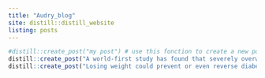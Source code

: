 ```yaml
---
title: "Audry_blog"
site: distill::distill_website
listing: posts
---
```


```r
#distill::create_post("my post") # use this fonction to create a new post
distill::create_post("A world-first study has found that severely overweight people are less likely to be able to re-wire their brains and find new neural pathways, a discovery that has significant implications for people recovering from a stroke or brain injury.")
distill::create_post("Losing weight could prevent or even reverse diabetes, according to late breaking research presented today at ESC Congress 2020.")
```
```r

```

